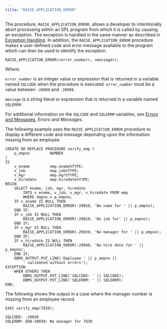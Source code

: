```yaml
---
title: "RAISE_APPLICATION_ERROR"
---
```


<div id="raise_application_error" class="registered_link"></div>


The procedure, `RAISE_APPLICATION_ERROR`, allows a developer to intentionally abort processing within an SPL program from which it is called by causing an exception. The exception is handled in the same manner as described in [Exception Handling](../05_control_structures/#exception_handling). In addition, the `RAISE_APPLICATION_ERROR` procedure makes a user-defined code and error message available to the program which can then be used to identify the exception.

``` text
RAISE_APPLICATION_ERROR(<error_number>, <message>);
```

Where:

`error_number` is an integer value or expression that is returned in a variable named `SQLCODE` when the procedure is executed. `error_number` must be a value between `‑20000` and `-20999`.

`message` is a string literal or expression that is returned in a variable named `SQLERRM`.

For additional information on the `SQLCODE` and `SQLERRM` variables, see [Errors and Messages](../12_working_with_collections/#errors_and_messages), *Errors and Messages*.

The following example uses the `RAISE_APPLICATION_ERROR` procedure to display a different code and message depending upon the information missing from an employee.

``` text
CREATE OR REPLACE PROCEDURE verify_emp (
    p_empno         NUMBER
)
IS
    v_ename         emp.ename%TYPE;
    v_job           emp.job%TYPE;
    v_mgr           emp.mgr%TYPE;
    v_hiredate      emp.hiredate%TYPE;
BEGIN
    SELECT ename, job, mgr, hiredate
        INTO v_ename, v_job, v_mgr, v_hiredate FROM emp
        WHERE empno = p_empno;
    IF v_ename IS NULL THEN
        RAISE_APPLICATION_ERROR(-20010, 'No name for ' || p_empno);
    END IF;
    IF v_job IS NULL THEN
        RAISE_APPLICATION_ERROR(-20020, 'No job for' || p_empno);
    END IF;
    IF v_mgr IS NULL THEN
        RAISE_APPLICATION_ERROR(-20030, 'No manager for ' || p_empno);
    END IF;
    IF v_hiredate IS NULL THEN
        RAISE_APPLICATION_ERROR(-20040, 'No hire date for ' || p_empno);
    END IF;
    DBMS_OUTPUT.PUT_LINE('Employee ' || p_empno ||
        ' validated without errors');
EXCEPTION
    WHEN OTHERS THEN
        DBMS_OUTPUT.PUT_LINE('SQLCODE: ' || SQLCODE);
        DBMS_OUTPUT.PUT_LINE('SQLERRM: ' || SQLERRM);
END;
```

The following shows the output in a case where the manager number is missing from an employee record.

``` text
EXEC verify_emp(7839);

SQLCODE: -20030
SQLERRM: EDB-20030: No manager for 7839
```
